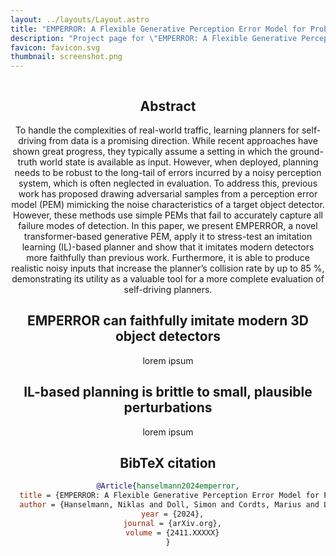 ```yaml
---
layout: ../layouts/Layout.astro
title: "EMPERROR: A Flexible Generative Perception Error Model for Probing Self-Driving Planners"
description: "Project page for \"EMPERROR: A Flexible Generative Perception Error Model for Probing Self-Driving Planners\"."
favicon: favicon.svg
thumbnail: screenshot.png
---
```






<Header
  title={frontmatter.title}
  authors={[
    {
      name: "Niklas Hanselmann",
      url: "https://lasnik.github.io",
      affiliation_ids: ["1, 2, 3"],
    },
    {
      name: "Simon Doll",
      url: "https://simondoll.github.io/",
      affiliation_ids: ["1, 2"],
    },
    {
      name: "Marius Cordts",
      url: "https://scholar.google.com/citations?user=RM0ik8wAAAAJ&hl=en",
      affiliation_ids: ["1"],
    },
    {
      name: "Hendrik P.A. Lensch",
      url: "https://uni-tuebingen.de/de/29959",
      affiliation_ids: ["2"],
    },
    {
      name: "Andreas Geiger",
      url: "https://www.cvlibs.net/",
      affiliation_ids: ["2, 3"],
    },
  ]}
  affiliations={[
    {
      id: "1",
      name: "Mercedes-Benz AG",
    },
    {
      id: "2",
      name: "University of Tübingen",
    },
    {
      id: "3",
      name: "Tübingen AI Center",
    },
  ]}
  conference="arXiv"
  links={[
    {
      name: "Paper",
      url: "",
      icon: "academicons:arxiv",
    },
    {
      name: "Suppl. Material",
      url: "",
      icon: "fa-solid:file-pdf",
    },
    {
      name: "Suppl. Video",
      url: "",
      icon: "fa-solid:play-circle",
    },
  ]}
  />

<Figure
    caption=""
  >
    <Image source={teaser} altText="High-level overview of <SmallCaps>EMPERROR</SmallCaps> and its application to adversarial probing of self-driving planners." />
</Figure>

<HighlightedSection>

## Abstract

To handle the complexities of real-world traffic, learning planners for self-driving from data is a promising direction. While recent approaches have shown great progress, they typically assume a setting in which the ground-truth world state is available as input. However, when deployed, planning needs to be robust to the long-tail of errors incurred by a noisy perception system, which is often neglected in evaluation. To address this, previous work has proposed drawing adversarial samples from a perception error model (PEM) mimicking the noise characteristics of a target object detector. However, these methods use simple PEMs that fail to accurately capture all failure modes of detection. In this paper, we present <SmallCaps>EMPERROR</SmallCaps>, a novel transformer-based generative PEM, apply it to stress-test an imitation learning (IL)-based planner and show that it imitates modern detectors more faithfully than previous work. Furthermore, it is able to produce realistic noisy inputs that increase the planner’s collision rate by up to 85 %, demonstrating its utility as a valuable tool for a more complete evaluation of self-driving planners.

</HighlightedSection>

## <SmallCaps>EMPERROR</SmallCaps> can faithfully imitate modern 3D object detectors

lorem ipsum

## IL-based planning is brittle to small, plausible perturbations

lorem ipsum

## BibTeX citation

```bibtex
@Article{hanselmann2024emperror,
  title = {EMPERROR: A Flexible Generative Perception Error Model for Probing Self-Driving Planners},
  author = {Hanselmann, Niklas and Doll, Simon and Cordts, Marius and Lensch, Hendrik PA and Geiger, Andreas},
  year = {2024},
  journal = {arXiv.org},
  volume = {2411.XXXXX}
}
```
